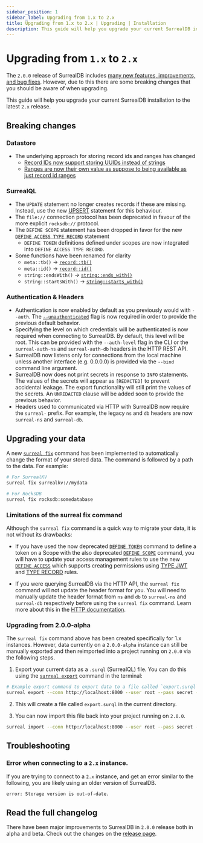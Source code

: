 ```yaml
---
sidebar_position: 1
sidebar_label: Upgrading from 1.x to 2.x
title: Upgrading from 1.x to 2.x | Upgrading | Installation
description: This guide will help you upgrade your current SurrealDB installation to the latest `2.x` release.
---
```


# Upgrading from `1.x` to `2.x`

The `2.0.0` release of SurrealDB includes [many new features, improvements, and bug fixes](/releases#v2-0-0). However, due to this there are some breaking changes that you should be aware of when upgrading.

This guide will help you upgrade your current SurrealDB installation to the latest `2.x` release.

## Breaking changes

### Datastore

- The underlying approach for storing record ids and ranges has changed
  - [Record IDs now support storing UUIDs instead of strings](https://github.com/surrealdb/surrealdb/pull/4491)
  - [Ranges are now their own value as suppose to being available as just record id ranges](https://github.com/surrealdb/surrealdb/pull/4506)

### SurrealQL

- The `UPDATE` statement no longer creates records if these are missing. Instead, use the new [UPSERT](/docs/surrealql/statements/upsert) statement for this behaviour.
- The `file://` connection protocol has been deprecated in favour of the more explicit `rocksdb://` protocol.
- The `DEFINE SCOPE` statement has been dropped in favor for the new [`DEFINE ACCESS TYPE RECORD`](/docs/surrealql/statements/define/access/record) statement
  - `DEFINE TOKEN` definitions defined under scopes are now integrated into `DEFINE ACCESS TYPE RECORD`.
- Some functions have been renamed for clarity
  - `meta::tb()` -> [`record::tb()`](/docs/surrealql/functions/database/record)
  - `meta::id()` -> [`record::id()`](/docs/surrealql/functions/database/record)
  - `string::endsWith()` -> [`string::ends_with()`](/docs/surrealql/functions/database/string)
  - `string::startsWith()` -> [`string::starts_with()`](/docs/surrealql/functions/database/string)

### Authentication & Headers

- Authentication is now enabled by default as you previously would with `--auth`. The [`--unauthenticated`](/docs/surrealdb/cli/start#unauthenticated-mode) flag is now required in order to provide the previous default behavior.
- Specifying the level on which credentials will be authenticated is now required when connecting to SurrealDB. By default, this level will be root. This can be provided with the `--auth-level` flag in the CLI or the `surreal-auth-ns` and `surreal-auth-db` headers in the HTTP REST API.
- SurrealDB now listens only for connections from the local machine unless another interface (e.g. 0.0.0.0) is provided via the `--bind` command line argument.
- SurrealDB now does not print secrets in response to `INFO` statements. The values of the secrets will appear as `[REDACTED]` to prevent accidental leakage. The export functionality will still print the values of the secrets. An `UNREDACTED` clause will be added soon to provide the previous behavior.
- Headers used to communicated via HTTP with SurrealDB now require the `surreal-` prefix. For example, the legacy `ns` and `db` headers are now `surreal-ns` and `surreal-db`.

## Upgrading your data

A new [`surreal fix`](/docs/surrealdb/cli/fix) command has been implemented to automatically change the format of your stored data. The command is followed by a path to the data. For example:

```bash
# For SurrealKV
surreal fix surrealkv://mydata

# For RocksDB
surreal fix rocksdb:somedatabase
```

### Limitations of the surreal fix command

Although the `surreal fix` command is a quick way to migrate your data, it is not without its drawbacks:

- If you have used the now deprecated [`DEFINE TOKEN`](/docs/surrealql/statements/define/token) command to define a token on a Scope with the also deprecated [`DEFINE SCOPE`](/docs/surrealql/statements/define/scope) command, you will have to update your access management rules to use the new [`DEFINE ACCESS`](/docs/surrealql/statements/define/access) which supports creating permissions using [TYPE JWT](/docs/surrealql/statements/define/access/jwt) and [TYPE RECORD](/docs/surrealql/statements/define/access/record) rules.

- If you were querying SurrealDB via the HTTP API, the `surreal fix` command will not update the header format for you. You will need to manually update the header format  from `ns` and `db` to `surreal-ns` and `surreal-db` respectively before using the `surreal fix` command. Learn more about this in the [HTTP documentation](/docs/surrealdb/integration/http).

### Upgrading from 2.0.0-alpha

The `surreal fix` command above has been created specifically for 1.x instances. However, data currently on a `2.0.0-alpha` instance can still be manually exported and then reimported into a project running on `2.0.0` via the following steps.

1. Export your current data as a `.surql` (SurrealQL) file. You can do this using the [`surreal export`](/docs/surrealdb/cli/export) command in the terminal:

```bash
# Example export command to export data to a file called `export.surql` in the downloads directory.
surreal export --conn http://localhost:8000 --user root --pass secret --ns test --db test downloads/export.surql
```

2. This will create a file called `export.surql` in the current directory.

3. You can now import this file back into your project running on `2.0.0`.

```bash
surreal import --conn http://localhost:8000 --user root --pass secret --ns test --db test downloads/export.surql
```

## Troubleshooting

### Error when connecting to a `2.x` instance.

If you are trying to connect to a `2.x` instance, and get an error similar to the following, you are likely using an older version of SurrealDB.

```bash
error: Storage version is out-of-date.
```

## Read the full changelog

There have been major improvements to SurrealDB in `2.0.0` release both in alpha and beta. Check out the changes on the [release page](/releases).
